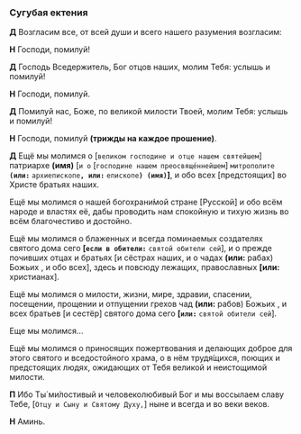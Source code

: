 
<span id="sugubaja" />

### Сугубая ектения

**Д** Возгласим все, от всей души и всего нашего разумения возгласим:

**Н** Господи, помилуй!

**Д** Господь Вседержитель, Бог отцов наших, молим Тебя: услышь и помилуй!

**Н** Господи, помилуй.

**Д** Помилуй нас, Боже, по великой милости Твоей, молим Тебя: услышь и помилуй!

**Н** Господи, помилуй **(трижды на каждое прошение)**.

**Д** Ещё мы молимся о <R>[</R>`великом господине и отце нашем святейшем`<R>]</R> патриархе **(имя)** <R>[</R>`и о` <R>[</R>`господине нашем преосвяще́ннейшем`<R>]</R> `митрополите` **`(или:`** `архиепископе`**`, или:`** `епископе`**`) (имя)`]**, и обо всех <R>[</R>предстоящих<R>]</R> во Христе братьях наших.

Ещё мы молимся о нашей богохрани́мой стране <R>[</R>Русской<R>]</R> и обо всём народе и властях её, дабы проводить нам спокойную и тихую жизнь во всём благочестиво и достойно.

Ещё мы молимся о блаженных и всегда поминаемых создателях святого дома сего **[`если в обители:`** `святой обители сей`<R>]</R>, и о прежде почивших отцах и братьях <R>[</R>и сёстрах наших, и о чадах **(или:** рабах<R>)</R> Божьих <NamesEditorInput type="Об упокоении" />, и обо всех<R>]</R>, здесь и повсюду лежащих, православных **[или:** христианах<R>]</R>.

Ещё мы молимся о милости, жизни, мире, здравии, спасении, посещении, прощении и отпущении грехов чад **(или:** рабов<R>)</R> Божьих <NamesEditorInput type="О здравии" />, и всех братьев <R>[</R>и сестёр<R>]</R> святого дома сего **[`или:`** `святой обители сей`<R>]</R>.

Еще мы молимся… <NamesEditorInput type="Личные прошения" placeholder="здесь вы можете добавить свои личные прошения" />

Ещё мы молимся о приносящих пожертвования и делающих доброе для этого святого и вседостойного храма, о в нём трудя́щихся, поющих и предстоящих людях, ожидающих от Тебя великой и неистощимой милости.

<CustomPrayers type="Sugubaja" />

**П** Ибо Ты́ ми́лостивый и человеколюбивый Бог и мы воссылаем славу Тебе, <R>[</R>`Отцу и Сыну и Святому Духу,`<R>]</R> ныне и всегда и во веки веков.

**Н** Аминь.

